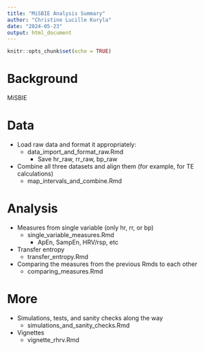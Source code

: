 ```yaml
---
title: "MiSBIE Analysis Summary"
author: "Christine Lucille Kuryla"
date: "2024-05-23"
output: html_document
---
```


```r
knitr::opts_chunk$set(echo = TRUE)
```

# Background

MiSBIE

# Data

* Load raw data and format it appropriately: 
  * data_import_and_format_raw.Rmd
    * Save hr_raw, rr_raw, bp_raw

* Combine all three datasets and align them (for example, for TE calculations)
  * map_intervals_and_combine.Rmd
  
# Analysis

* Measures from single variable (only hr, rr, or bp)
  * single_variable_measures.Rmd
    * ApEn, SampEn, HRV/rsp, etc

* Transfer entropy
  * transfer_entropy.Rmd
  
* Comparing the measures from the previous Rmds to each other
  * comparing_measures.Rmd


# More  

* Simulations, tests, and sanity checks along the way
  * simulations_and_sanity_checks.Rmd
  
* Vignettes
  * vignette_rhrv.Rmd
